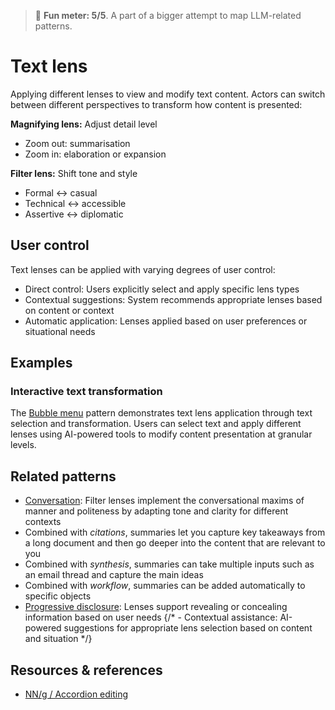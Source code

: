 
<Meta title="Patterns/Text lens" />

> 🙂 **Fun meter: 5/5**. A part of a bigger attempt to map LLM-related patterns.

# Text lens

Applying different lenses to view and modify text content. Actors can switch between different perspectives to transform how content is presented:

**Magnifying lens:** Adjust detail level
- Zoom out: summarisation
- Zoom in: elaboration or expansion

**Filter lens:** Shift tone and style
- Formal ↔ casual
- Technical ↔ accessible
- Assertive ↔ diplomatic

## User control

Text lenses can be applied with varying degrees of user control:
- Direct control: Users explicitly select and apply specific lens types
- Contextual suggestions: System recommends appropriate lenses based on content or context
- Automatic application: Lenses applied based on user preferences or situational needs

## Examples

### Interactive text transformation

The [Bubble menu](../?path=/docs/components-bubble-menu--docs) pattern demonstrates text lens application through text selection and transformation.
Users can select text and apply different lenses using AI-powered tools to modify content presentation at granular levels.

<Story of={BubbleMenuStories.TextLense} />

## Related patterns
- [Conversation](../?path=/docs/patterns-conversation--docs): Filter lenses implement the conversational maxims of manner and politeness by adapting tone and clarity for different contexts
- Combined with *citations*, summaries let you capture key takeaways from a long document and then go deeper into the content that are relevant to you
- Combined with *synthesis*, summaries can take multiple inputs such as an email thread and capture the main ideas
- Combined with *workflow*, summaries can be added automatically to specific objects
- [Progressive disclosure](../?path=/docs/patterns-progressive-disclosure--docs): Lenses support revealing or concealing information based on user needs
{/* - Contextual assistance: AI-powered suggestions for appropriate lens selection based on content and situation */}

## Resources & references

- [NN/g / Accordion editing](https://www.nngroup.com/articles/accordion-editing-apple-picking/)